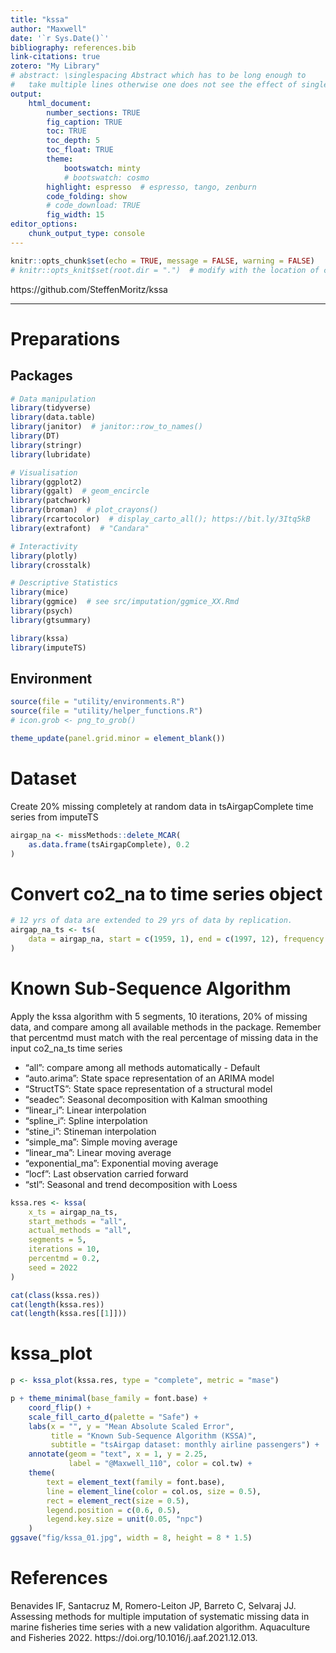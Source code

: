 ```yaml
---
title: "kssa"
author: "Maxwell"
date: '`r Sys.Date()`'
bibliography: references.bib
link-citations: true
zotero: "My Library"
# abstract: \singlespacing Abstract which has to be long enough to 
#   take multiple lines otherwise one does not see the effect of single-spacing.
output: 
    html_document:
        number_sections: TRUE
        fig_caption: TRUE
        toc: TRUE
        toc_depth: 5
        toc_float: TRUE
        theme:
            bootswatch: minty
            # bootswatch: cosmo
        highlight: espresso  # espresso, tango, zenburn
        code_folding: show
        # code_download: TRUE
        fig_width: 15
editor_options: 
    chunk_output_type: console
---
```


```r
knitr::opts_chunk$set(echo = TRUE, message = FALSE, warning = FALSE)
# knitr::opts_knit$set(root.dir = ".")  # modify with the location of code
```

https://github.com/SteffenMoritz/kssa

***

# Preparations {.tabset .tabset-fade .tabset-pills}
## Packages
```r
# Data manipulation
library(tidyverse)
library(data.table)
library(janitor)  # janitor::row_to_names()
library(DT)
library(stringr)
library(lubridate)

# Visualisation
library(ggplot2)
library(ggalt)  # geom_encircle
library(patchwork)
library(broman)  # plot_crayons()
library(rcartocolor)  # display_carto_all(); https://bit.ly/3Itq5kB
library(extrafont)  # "Candara"

# Interactivity
library(plotly)
library(crosstalk)

# Descriptive Statistics
library(mice)
library(ggmice)  # see src/imputation/ggmice_XX.Rmd
library(psych)
library(gtsummary)

library(kssa)
library(imputeTS)
```

## Environment
```r
source(file = "utility/environments.R")
source(file = "utility/helper_functions.R")
# icon.grob <- png_to_grob()

theme_update(panel.grid.minor = element_blank())
```


# Dataset {.tabset .tabset-fade .tabset-pills}
Create 20% missing completely at random data in tsAirgapComplete time series from imputeTS
```r
airgap_na <- missMethods::delete_MCAR(
    as.data.frame(tsAirgapComplete), 0.2
)
```

# Convert co2_na to time series object
```r
# 12 yrs of data are extended to 29 yrs of data by replication.
airgap_na_ts <- ts(
    data = airgap_na, start = c(1959, 1), end = c(1997, 12), frequency = 12
)
```


# Known Sub-Sequence Algorithm
Apply the kssa algorithm with 5 segments, 10 iterations, 20% of missing data, and compare among all available methods in the package.
Remember that percentmd must match with the real percentage of missing data in the input co2_na_ts time series

- "all": compare among all methods automatically - Default
- "auto.arima": State space representation of an ARIMA model
- "StructTS": State space representation of a structural model
- "seadec": Seasonal decomposition with Kalman smoothing
- "linear_i": Linear interpolation
- "spline_i": Spline interpolation
- "stine_i": Stineman interpolation
- "simple_ma": Simple moving average
- "linear_ma": Linear moving average
- "exponential_ma": Exponential moving average
- "locf": Last observation carried forward
- "stl": Seasonal and trend decomposition with Loess

```r
kssa.res <- kssa(
    x_ts = airgap_na_ts, 
    start_methods = "all", 
    actual_methods = "all", 
    segments = 5, 
    iterations = 10, 
    percentmd = 0.2, 
    seed = 2022
)
```

```r
cat(class(kssa.res))
cat(length(kssa.res))
cat(length(kssa.res[[1]]))
```


# kssa_plot
```r
p <- kssa_plot(kssa.res, type = "complete", metric = "mase")
```
```r
p + theme_minimal(base_family = font.base) + 
    coord_flip() + 
    scale_fill_carto_d(palette = "Safe") + 
    labs(x = "", y = "Mean Absolute Scaled Error", 
         title = "Known Sub-Sequence Algorithm (KSSA)", 
         subtitle = "tsAirgap dataset: monthly airline passengers") + 
    annotate(geom = "text", x = 1, y = 2.25, 
             label = "@Maxwell_110", color = col.tw) + 
    theme(
        text = element_text(family = font.base), 
        line = element_line(color = col.os, size = 0.5), 
        rect = element_rect(size = 0.5), 
        legend.position = c(0.6, 0.5), 
        legend.key.size = unit(0.05, "npc")
    )
ggsave("fig/kssa_01.jpg", width = 8, height = 8 * 1.5)
```


# References

Benavides IF, Santacruz M, Romero-Leiton JP, Barreto C, Selvaraj JJ. Assessing methods for multiple imputation of systematic missing data in marine fisheries time series with a new validation algorithm. Aquaculture and Fisheries 2022. https://doi.org/10.1016/j.aaf.2021.12.013.
